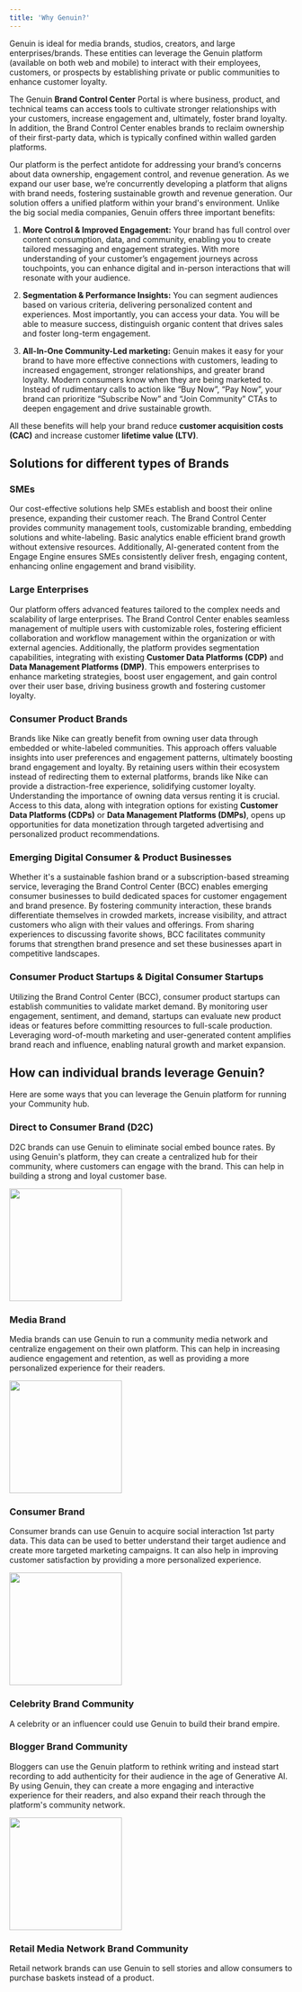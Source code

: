 ```yaml
---
title: 'Why Genuin?'
---
```


Genuin is ideal for media brands, studios, creators, and large enterprises/brands. These entities can leverage the Genuin platform (available on both web and mobile) to interact with their employees, customers, or prospects by establishing private or public communities to enhance customer loyalty.

The Genuin **Brand Control Center** Portal is where business, product, and technical teams can access tools to cultivate stronger relationships with your customers, increase engagement and, ultimately, foster brand loyalty. In addition, the Brand Control Center enables brands to reclaim ownership of their first-party data, which is typically confined within walled garden platforms. 

Our platform is the perfect antidote for addressing your brand’s  concerns about data ownership, engagement control, and revenue generation. As we expand our user base, we’re concurrently developing a platform that aligns with brand needs, fostering sustainable growth and revenue generation. Our solution offers a unified platform within your brand's environment. Unlike the big social media companies, Genuin offers three important benefits: 

1. **More Control & Improved Engagement:** Your brand has full control over content consumption, data, and community, enabling you to create tailored messaging and engagement strategies. With more understanding of your  customer’s engagement journeys across touchpoints, you can enhance  digital and in-person interactions that will resonate with your audience.

2. **Segmentation & Performance Insights:** You can segment audiences based on various criteria, delivering personalized content and experiences. Most importantly, you can access your data. You will be able to measure success, distinguish organic content that drives sales and foster long-term engagement. 

3. **All-In-One Community-Led marketing:**  Genuin makes it easy for your brand to have more effective connections with customers, leading to increased engagement, stronger relationships, and greater brand loyalty. Modern consumers know when they are being marketed to. Instead of rudimentary calls to action like “Buy Now”, “Pay Now”, your brand can prioritize “Subscribe Now” and “Join Community” CTAs to deepen engagement and drive sustainable growth.

All these benefits will help your brand reduce **customer acquisition costs (CAC)** and increase customer **lifetime value (LTV)**.

## Solutions for different types of Brands

### SMEs

Our cost-effective solutions help SMEs establish and boost their online presence, expanding their customer reach. The Brand Control Center provides community management tools, customizable branding, embedding solutions and white-labeling. Basic analytics enable efficient brand growth without extensive resources. Additionally, AI-generated content from the Engage Engine ensures SMEs consistently deliver fresh, engaging content, enhancing online engagement and brand visibility.

### Large Enterprises

Our platform offers advanced features tailored to the complex needs and scalability of large enterprises. The Brand Control Center enables seamless management of multiple users with customizable roles, fostering efficient collaboration and workflow management within the organization or with external agencies. Additionally, the platform provides segmentation capabilities, integrating with existing **Customer Data Platforms (CDP)** and **Data Management Platforms (DMP)**. This empowers enterprises to enhance marketing strategies, boost user engagement, and gain control over their user base, driving business growth and fostering customer loyalty.

### Consumer Product Brands

Brands like Nike can greatly benefit from owning user data through embedded or white-labeled communities. This approach offers valuable insights into user preferences and engagement patterns, ultimately boosting brand engagement and loyalty. By retaining users within their ecosystem instead of redirecting them to external platforms, brands like Nike can provide a distraction-free experience, solidifying customer loyalty. Understanding the importance of owning data versus renting it is crucial. Access to this data, along with integration options for existing **Customer Data Platforms (CDPs)** or **Data Management Platforms (DMPs)**, opens up opportunities for data monetization through targeted advertising and personalized product recommendations.

### Emerging Digital Consumer & Product Businesses

Whether it's a sustainable fashion brand or a subscription-based streaming service, leveraging the Brand Control Center (BCC) enables emerging consumer businesses to build dedicated spaces for customer engagement and brand presence. By fostering community interaction, these brands differentiate themselves in crowded markets, increase visibility, and attract customers who align with their values and offerings. From sharing experiences to discussing favorite shows, BCC facilitates community forums that strengthen brand presence and set these businesses apart in competitive landscapes.

### Consumer Product Startups & Digital Consumer Startups

Utilizing the Brand Control Center (BCC), consumer product startups can establish communities to validate market demand. By monitoring user engagement, sentiment, and demand, startups can evaluate new product ideas or features before committing resources to full-scale production. Leveraging word-of-mouth marketing and user-generated content amplifies brand reach and influence, enabling natural growth and market expansion.

## How can individual brands leverage Genuin?

Here are some ways that you can leverage the Genuin platform for running your Community hub. 

### Direct to Consumer Brand (D2C)

D2C brands can use Genuin to eliminate social embed bounce rates. By using Genuin's platform, they can create a centralized hub for their community, where customers can engage with the brand. This can help in building a strong and loyal customer base.

<img height="200" src="/visual-aids/D2C Brand Levarage.png" />

### Media Brand

Media brands can use Genuin to run a community media network and centralize engagement on their own platform. This can help in increasing audience engagement and retention, as well as providing a more personalized experience for their readers.

<img height="200" src="/visual-aids/Media Brand Levarage.png" />

### Consumer Brand

Consumer brands can use Genuin to acquire social interaction 1st party data. This data can be used to better understand their target audience and create more targeted marketing campaigns. It can also help in improving customer satisfaction by providing a more personalized experience.

<img height="200" src="/visual-aids/Consumer Brand Levarage.png" />

### Celebrity Brand Community

A celebrity or an influencer could use Genuin to build their brand empire.

### Blogger Brand Community

Bloggers can use the Genuin platform to rethink writing and instead start recording to add authenticity for their audience in the age of Generative AI. By using Genuin, they can create a more engaging and interactive experience for their readers, and also expand their reach through the platform's community network.

<img height="200" src="/visual-aids/Bloggers Brand Levarage.png" />

### Retail Media Network Brand Community

Retail network brands can use Genuin to sell stories and allow consumers to purchase baskets instead of a product.

